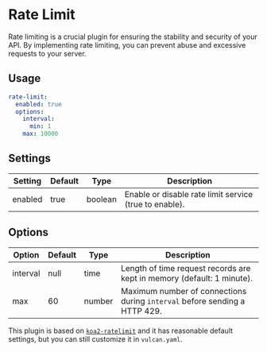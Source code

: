 # Rate Limit
Rate limiting is a crucial plugin for ensuring the stability and security of your API. By implementing rate limiting, you can prevent abuse and excessive requests to your server.

## Usage
```yaml title="vulcan.yaml"
rate-limit:
  enabled: true
  options:
    interval:
      min: 1
    max: 10000
```

## Settings

| Setting  | Default | Type    | Description                                                 |
| -------- | ------- | ------- | ----------------------------------------------------------- |
| enabled  | true    | boolean | Enable or disable rate limit service (true to enable).     |

## Options

| Option   | Default | Type  | Description                                                            |
| -------- | ------- | ----- | ---------------------------------------------------------------------- |
| interval | null    | time  | Length of time request records are kept in memory (default: 1 minute). |
| max      | 60      | number| Maximum number of connections during `interval` before sending a HTTP 429.  |

This plugin is based on [`koa2-ratelimit`](https://github.com/ysocorp/koa2-ratelimit) and it has reasonable default settings, but you can still customize it in `vulcan.yaml`.

